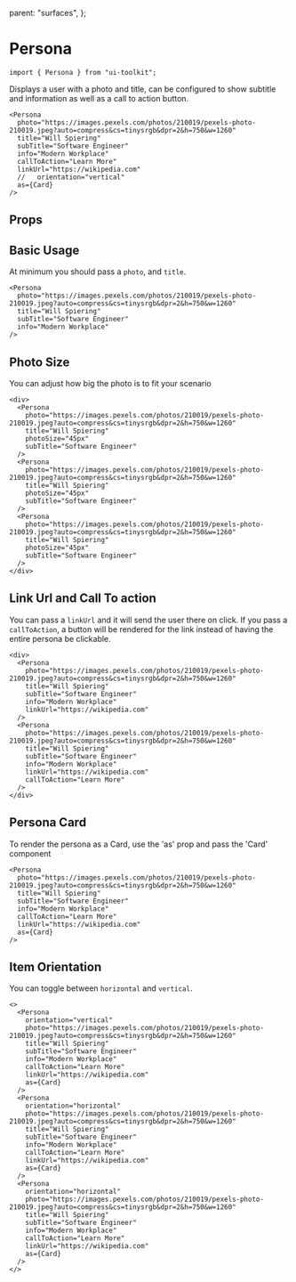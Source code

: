   parent: "surfaces",
};


# Persona

```tsx
import { Persona } from "ui-toolkit";
```

Displays a user with a photo and title, can be configured to show subtitle and information
as well as a call to action button.

```tsx live=true
<Persona
  photo="https://images.pexels.com/photos/210019/pexels-photo-210019.jpeg?auto=compress&cs=tinysrgb&dpr=2&h=750&w=1260"
  title="Will Spiering"
  subTitle="Software Engineer"
  info="Modern Workplace"
  callToAction="Learn More"
  linkUrl="https://wikipedia.com"
  //   orientation="vertical"
  as={Card}
/>
```

## Props

<PropsTable name="PersonaProps" />

## Basic Usage

At minimum you should pass a `photo`, and `title`.

```tsx live=true bordered=true
<Persona
  photo="https://images.pexels.com/photos/210019/pexels-photo-210019.jpeg?auto=compress&cs=tinysrgb&dpr=2&h=750&w=1260"
  title="Will Spiering"
  subTitle="Software Engineer"
  info="Modern Workplace"
/>
```

## Photo Size

You can adjust how big the photo is to fit your scenario

```tsx live=true bordered=true
<div>
  <Persona
    photo="https://images.pexels.com/photos/210019/pexels-photo-210019.jpeg?auto=compress&cs=tinysrgb&dpr=2&h=750&w=1260"
    title="Will Spiering"
    photoSize="45px"
    subTitle="Software Engineer"
  />
  <Persona
    photo="https://images.pexels.com/photos/210019/pexels-photo-210019.jpeg?auto=compress&cs=tinysrgb&dpr=2&h=750&w=1260"
    title="Will Spiering"
    photoSize="45px"
    subTitle="Software Engineer"
  />
  <Persona
    photo="https://images.pexels.com/photos/210019/pexels-photo-210019.jpeg?auto=compress&cs=tinysrgb&dpr=2&h=750&w=1260"
    title="Will Spiering"
    photoSize="45px"
    subTitle="Software Engineer"
  />
</div>
```

## Link Url and Call To action

You can pass a `linkUrl` and it will send the user there on click. If you pass a `callToAction`, a button will be rendered for the link instead of having the entire persona be clickable.

```tsx live=true bordered=true
<div>
  <Persona
    photo="https://images.pexels.com/photos/210019/pexels-photo-210019.jpeg?auto=compress&cs=tinysrgb&dpr=2&h=750&w=1260"
    title="Will Spiering"
    subTitle="Software Engineer"
    info="Modern Workplace"
    linkUrl="https://wikipedia.com"
  />
  <Persona
    photo="https://images.pexels.com/photos/210019/pexels-photo-210019.jpeg?auto=compress&cs=tinysrgb&dpr=2&h=750&w=1260"
    title="Will Spiering"
    subTitle="Software Engineer"
    info="Modern Workplace"
    linkUrl="https://wikipedia.com"
    callToAction="Learn More"
  />
</div>
```

## Persona Card

To render the persona as a Card, use the 'as' prop and pass the 'Card' component

```tsx live=true
<Persona
  photo="https://images.pexels.com/photos/210019/pexels-photo-210019.jpeg?auto=compress&cs=tinysrgb&dpr=2&h=750&w=1260"
  title="Will Spiering"
  subTitle="Software Engineer"
  info="Modern Workplace"
  callToAction="Learn More"
  linkUrl="https://wikipedia.com"
  as={Card}
/>
```

## Item Orientation

You can toggle between `horizontal` and `vertical`.

```tsx live=true
<>
  <Persona
    orientation="vertical"
    photo="https://images.pexels.com/photos/210019/pexels-photo-210019.jpeg?auto=compress&cs=tinysrgb&dpr=2&h=750&w=1260"
    title="Will Spiering"
    subTitle="Software Engineer"
    info="Modern Workplace"
    callToAction="Learn More"
    linkUrl="https://wikipedia.com"
    as={Card}
  />
  <Persona
    orientation="horizontal"
    photo="https://images.pexels.com/photos/210019/pexels-photo-210019.jpeg?auto=compress&cs=tinysrgb&dpr=2&h=750&w=1260"
    title="Will Spiering"
    subTitle="Software Engineer"
    info="Modern Workplace"
    callToAction="Learn More"
    linkUrl="https://wikipedia.com"
    as={Card}
  />
  <Persona
    orientation="horizontal"
    photo="https://images.pexels.com/photos/210019/pexels-photo-210019.jpeg?auto=compress&cs=tinysrgb&dpr=2&h=750&w=1260"
    title="Will Spiering"
    subTitle="Software Engineer"
    info="Modern Workplace"
    callToAction="Learn More"
    linkUrl="https://wikipedia.com"
    as={Card}
  />
</>
```
